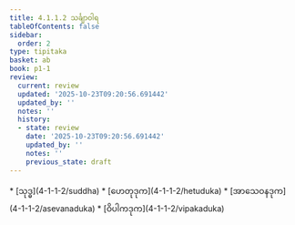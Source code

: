 ```yaml
---
title: 4.1.1.2 သင်္ချာဝါရ
tableOfContents: false
sidebar:
  order: 2
type: tipitaka
basket: ab
book: p1-1
review:
  current: review
  updated: '2025-10-23T09:20:56.691442'
  updated_by: ''
  notes: ''
  history:
  - state: review
    date: '2025-10-23T09:20:56.691442'
    updated_by: ''
    notes: ''
    previous_state: draft
---
```



<ReviewStatus review={frontmatter.review} showDetails={true} />

<HypothesisAnnotation frontmatter={frontmatter} />

<DynamicBreadcrumb />



<TableOfContents book="p1-1" section="4.1.1.2">
* [သုဒ္ဓ](4-1-1-2/suddha)
* [ဟေတုဒုက](4-1-1-2/hetuduka)
* [အာသေဝနဒုက](4-1-1-2/asevanaduka)
* [ဝိပါကဒုက](4-1-1-2/vipakaduka)
</TableOfContents>